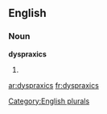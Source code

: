 ==English==

===Noun===
'''dyspraxics'''

# {{plural of|[[dyspraxic]]}}

[[Category:English plurals]]

[[ar:dyspraxics]]
[[fr:dyspraxics]]